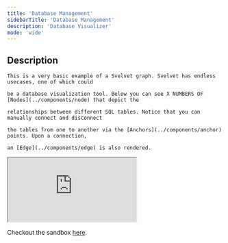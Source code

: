 ```yaml
---
title: 'Database Management'
sidebarTitle: 'Database Management'
description: 'Database Visualizer'
mode: 'wide'
---
```


## Description

    This is a very basic example of a Svelvet graph. Svelvet has endless usecases, one of which could

    be a database visualization tool. Below you can see X NUMBERS OF [Nodes](../components/node) that depict the

    relationships between different SQL tables. Notice that you can manually connect and disconnect

    the tables from one to another via the [Anchors](../components/anchor) points. Upon a connection,

    an [Edge](../components/edge) is also rendered.

<iframe
	src="https://stackblitz.com/edit/vitejs-vite-epysfw?embed=1&file=src/App.svelte&hideExplorer=1&hideNavigation=1&view=preview"
	style={{ width: '100%', height: '500px', border: '0', borderRadius: '15px' }}
></iframe>

Checkout the sandbox [here]().
